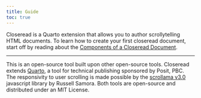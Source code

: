 ```yaml
---
title: Guide
toc: true
---
```


Closeread is a Quarto extension that allows you to author scrollytelling HTML documents. To learn how to create your first closeread document, start off by reading about the [Components of a Closeread Document](components.qmd).

* * *

This is an open-source tool built upon other open-source tools. Closeread extends [Quarto](https://github.com/quarto-dev/quarto-cli), a tool for technical publishing sponsored by Posit, PBC. The responsivity to user scrolling is made possible by the [scrollama v3.0](https://github.com/russellsamora/scrollama) javascript library by Russell Samora. Both tools are open-source and distributed under an MIT License.